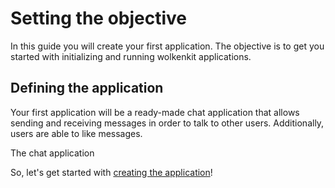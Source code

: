 
# Setting the objective

In this guide you will create your first application. The objective is to get you started with initializing and running wolkenkit applications.

## Defining the application

Your first application will be a ready-made chat application that allows sending and receiving messages in order to talk to other users. Additionally, users are able to like messages.

<StaticImage src='chat.png' alt='The chat application' />

The chat application

So, let's get started with [creating the application](../creating-the-application/)!
